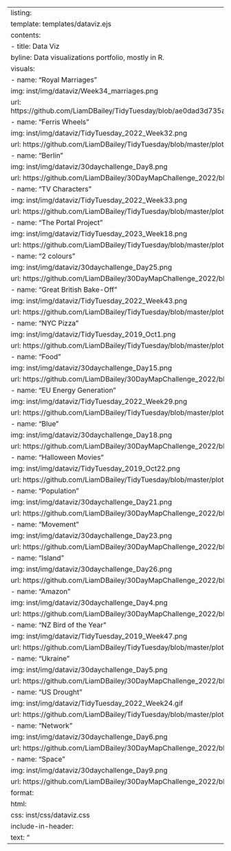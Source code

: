 ---
listing:
  template: templates/dataviz.ejs
  contents:
    - title: Data Viz
      byline: Data visualizations portfolio, mostly in R.
      visuals:
        - name: "Royal Marriages"
          img: inst/img/dataviz/Week34_marriages.png
          url: https://github.com/LiamDBailey/TidyTuesday/blob/ae0dad3d735aef17870b473390f2a566a69883e2/plots/2024/Week34_marriages.png
        - name: "Ferris Wheels"
          img: inst/img/dataviz/TidyTuesday_2022_Week32.png
          url: https://github.com/LiamDBailey/TidyTuesday/blob/master/plots/2022/Week32.png
        - name: "Berlin"
          img: inst/img/dataviz/30daychallenge_Day8.png
          url: https://github.com/LiamDBailey/30DayMapChallenge_2022/blob/main/Day8/Day8_osm.png
        - name: "TV Characters"
          img: inst/img/dataviz/TidyTuesday_2022_Week33.png
          url: https://github.com/LiamDBailey/TidyTuesday/blob/master/plots/2022/Week33.png
        - name: "The Portal Project"
          img: inst/img/dataviz/TidyTuesday_2023_Week18.png
          url: https://github.com/LiamDBailey/TidyTuesday/blob/master/plots/2023/Week18.png
        - name: "2 colours"
          img: inst/img/dataviz/30daychallenge_Day25.png
          url: https://github.com/LiamDBailey/30DayMapChallenge_2022/blob/main/Day25/Day25_2colour.png  
        - name: "Great British Bake-Off"
          img: inst/img/dataviz/TidyTuesday_2022_Week43.png
          url: https://github.com/LiamDBailey/TidyTuesday/blob/master/plots/2022/Week43.png
        - name: "NYC Pizza"
          img: inst/img/dataviz/TidyTuesday_2019_Oct1.png
          url: https://github.com/LiamDBailey/TidyTuesday/blob/master/plots/2019/01_10_19.png
        - name: "Food"
          img: inst/img/dataviz/30daychallenge_Day15.png
          url: https://github.com/LiamDBailey/30DayMapChallenge_2022/blob/main/Day15/Day15_food.png
        - name: "EU Energy Generation"
          img: inst/img/dataviz/TidyTuesday_2022_Week29.png
          url: https://github.com/LiamDBailey/TidyTuesday/blob/master/plots/2022/Week29_dim4.png      
        - name: "Blue"
          img: inst/img/dataviz/30daychallenge_Day18.png
          url: https://github.com/LiamDBailey/30DayMapChallenge_2022/blob/main/Day18/Day18_blue.png
        - name: "Halloween Movies"
          img: inst/img/dataviz/TidyTuesday_2019_Oct22.png
          url: https://github.com/LiamDBailey/TidyTuesday/blob/master/plots/2019/22_10_19.png
        - name: "Population"
          img: inst/img/dataviz/30daychallenge_Day21.png
          url: https://github.com/LiamDBailey/30DayMapChallenge_2022/blob/main/Day21/Day21_pop.png
        - name: "Movement"
          img: inst/img/dataviz/30daychallenge_Day23.png
          url: https://github.com/LiamDBailey/30DayMapChallenge_2022/blob/main/Day23/Day23_movement.png
        - name: "Island"
          img: inst/img/dataviz/30daychallenge_Day26.png
          url: https://github.com/LiamDBailey/30DayMapChallenge_2022/blob/main/Day26/Day26_island.png
        - name: "Amazon"
          img: inst/img/dataviz/30daychallenge_Day4.png
          url: https://github.com/LiamDBailey/30DayMapChallenge_2022/blob/main/Day4/Day4_green.png
        - name: "NZ Bird of the Year"
          img: inst/img/dataviz/TidyTuesday_2019_Week47.png
          url: https://github.com/LiamDBailey/TidyTuesday/blob/master/plots/2019/Week47_2019.png
        - name: "Ukraine"
          img: inst/img/dataviz/30daychallenge_Day5.png
          url: https://github.com/LiamDBailey/30DayMapChallenge_2022/blob/main/Day5/Day5_Ukraine.png
        - name: "US Drought"
          img: inst/img/dataviz/TidyTuesday_2022_Week24.gif
          url: https://github.com/LiamDBailey/TidyTuesday/blob/master/plots/2022/Week24_map.gif
        - name: "Network"
          img: inst/img/dataviz/30daychallenge_Day6.png
          url: https://github.com/LiamDBailey/30DayMapChallenge_2022/blob/main/Day6/Day6_network.png
        - name: "Space"
          img: inst/img/dataviz/30daychallenge_Day9.png
          url: https://github.com/LiamDBailey/30DayMapChallenge_2022/blob/main/Day9/Day9_space.png
format:
  html:
    css: inst/css/dataviz.css
    include-in-header:
      text: "<script src='inst/libs/isotope.js'></script>"
---